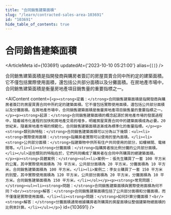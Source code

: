 ```yaml
---
title: "合同銷售建築面積"
slug: "/learn/contracted-sales-area-103691"
id: "103691"
hide_table_of_contents: true
---
```



# 合同銷售建築面積

<ArticleMeta id={103691} updatedAt={'2023-10-10 05:21:00'} alias={`[]`} />
<div className='border-solid border-b border-t-0 my-4 border-[var(--ifm-color-gray-300)]' />

合同銷售建築面積是指開發商與購房者簽訂的房屋買賣合同中所約定的建築面積。它不僅包括實際使用面積，還包括公共部分面積以及分攤面積。在房地產市場中，合同銷售建築面積是衡量房地產項目銷售量的重要指標之一。

<AIContent content={`<p><strong>定義：</strong>合同銷售建築面積是指開發商與購房者簽訂的房屋買賣合同中所約定的建築面積。它不僅包括實際使用面積，還包括公共部分面積以及分攤面積。在房地產市場中，合同銷售建築面積是衡量房地產項目銷售量的重要指標之一。</p><p><strong>起源：</strong>合同銷售建築面積的概念起源於房地產市場的發展過程中，隨着城市化進程的加快和房地產交易的增多，明確房屋買賣合同中的建築面積成為必要。20 世紀末，隨着房地產市場的規範化，合同銷售建築面積逐漸成為標準化的衡量指標。</p><p><strong>類別與特點：</strong>合同銷售建築面積可以分為以下幾類：<ul><li><strong>實際使用面積：</strong>指購房者實際可以使用的室內面積。</li><li><strong>公共部分面積：</strong>指建築物中供所有住户共同使用的部分，如樓梯間、電梯間等。</li><li><strong>分攤面積：</strong>指購房者按比例分攤的公共部分面積。</li></ul>這些類別的特點在於，它們共同構成了購房者在合同中所購買的總建築面積。</p><p><strong>具體案例：</strong><ol><li>案例一：張先生購買了一套 100 平方米的公寓，其中實際使用面積為 70 平方米，公共部分面積為 20 平方米，分攤面積為 10 平方米。合同銷售建築面積為 100 平方米。</li><li>案例二：李女士購買了一套 150 平方米的別墅，其中實際使用面積為 120 平方米，公共部分面積為 20 平方米，分攤面積為 10 平方米。合同銷售建築面積為 150 平方米。</li></ol></p><p><strong>常見問題：</strong><ul><li><strong>問題：</strong>合同銷售建築面積與實際使用面積為何不同？<br/><strong>解答：</strong>合同銷售建築面積包括了公共部分面積和分攤面積，而不僅僅是實際使用面積。</li><li><strong>問題：</strong>如何計算分攤面積？<br/><strong>解答：</strong>分攤面積通常根據購房者所購買的房屋面積佔整個建築物總面積的比例來計算。</li></ul></p>`} id={103691} />
